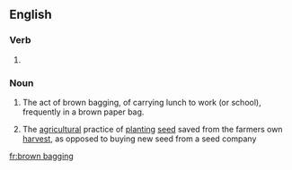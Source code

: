 ==English==

===Verb===
{{head|en|present participle}}

# {{present participle of|brown bag|lang=en}}

===Noun===
{{en-noun|head=[[brown]] [[bagging]]|-}}

# The act of brown bagging, of carrying lunch to work (or school), frequently in a brown paper bag.
# {{context|agricultural|lang=en}} The [[agricultural]] practice of [[planting]] [[seed]] saved from the farmers own [[harvest]], as opposed to buying new seed from a seed company

[[fr:brown bagging]]